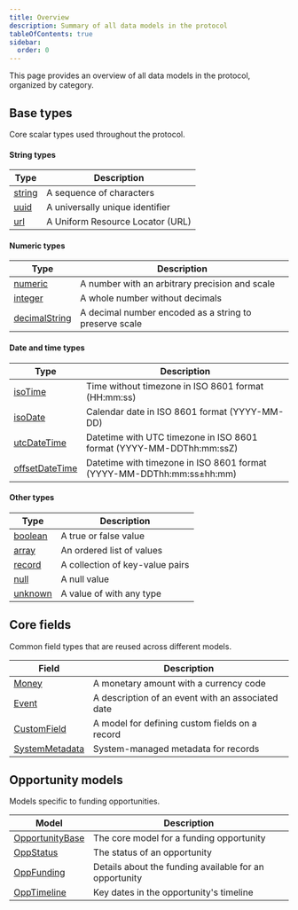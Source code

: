 ```yaml
---
title: Overview
description: Summary of all data models in the protocol
tableOfContents: true
sidebar:
  order: 0
---
```


This page provides an overview of all data models in the protocol, organized by category.

## Base types

Core scalar types used throughout the protocol.

#### String types

| Type                                                                    | Description                      |
| ----------------------------------------------------------------------- | -------------------------------- |
| [string](/simpler-grants-protocol/protocol/schemas/types/string#string) | A sequence of characters         |
| [uuid](/simpler-grants-protocol/protocol/schemas/types/string#uuid)     | A universally unique identifier  |
| [url](/simpler-grants-protocol/protocol/schemas/types/string#url)       | A Uniform Resource Locator (URL) |

#### Numeric types

| Type                                                                                   | Description                                            |
| -------------------------------------------------------------------------------------- | ------------------------------------------------------ |
| [numeric](/simpler-grants-protocol/protocol/schemas/types/numeric#numeric)             | A number with an arbitrary precision and scale         |
| [integer](/simpler-grants-protocol/protocol/schemas/types/numeric#integer)             | A whole number without decimals                        |
| [decimalString](/simpler-grants-protocol/protocol/schemas/types/numeric#decimalstring) | A decimal number encoded as a string to preserve scale |

#### Date and time types

| Type                                                                                  | Description                                                           |
| ------------------------------------------------------------------------------------- | --------------------------------------------------------------------- |
| [isoTime](/simpler-grants-protocol/protocol/schemas/types/date#isotime)               | Time without timezone in ISO 8601 format (HH:mm:ss)                   |
| [isoDate](/simpler-grants-protocol/protocol/schemas/types/date#isodate)               | Calendar date in ISO 8601 format (YYYY-MM-DD)                         |
| [utcDateTime](/simpler-grants-protocol/protocol/schemas/types/date#utcdatetime)       | Datetime with UTC timezone in ISO 8601 format (YYYY-MM-DDThh:mm:ssZ)  |
| [offsetDateTime](/simpler-grants-protocol/protocol/schemas/types/date#offsetdatetime) | Datetime with timezone in ISO 8601 format (YYYY-MM-DDThh:mm:ss±hh:mm) |

#### Other types

| Type                                                                     | Description                     |
| ------------------------------------------------------------------------ | ------------------------------- |
| [boolean](/simpler-grants-protocol/protocol/schemas/types/other#boolean) | A true or false value           |
| [array](/simpler-grants-protocol/protocol/schemas/types/other#array)     | An ordered list of values       |
| [record](/simpler-grants-protocol/protocol/schemas/types/other#record)   | A collection of key-value pairs |
| [null](/simpler-grants-protocol/protocol/schemas/types/other#null)       | A null value                    |
| [unknown](/simpler-grants-protocol/protocol/schemas/types/other#unknown) | A value of with any type        |

## Core fields

Common field types that are reused across different models.

| Field                                                                        | Description                                       |
| ---------------------------------------------------------------------------- | ------------------------------------------------- |
| [Money](/simpler-grants-protocol/protocol/schemas/fields/money)              | A monetary amount with a currency code            |
| [Event](/simpler-grants-protocol/protocol/schemas/fields/event)              | A description of an event with an associated date |
| [CustomField](/simpler-grants-protocol/protocol/schemas/fields/custom-field) | A model for defining custom fields on a record    |
| [SystemMetadata](/simpler-grants-protocol/protocol/schemas/fields/metadata)  | System-managed metadata for records               |

## Opportunity models

Models specific to funding opportunities.

| Model                                                                         | Description                                            |
| ----------------------------------------------------------------------------- | ------------------------------------------------------ |
| [OpportunityBase](/simpler-grants-protocol/protocol/schemas/opportunity/base) | The core model for a funding opportunity               |
| [OppStatus](/simpler-grants-protocol/protocol/schemas/opportunity/status)     | The status of an opportunity                           |
| [OppFunding](/simpler-grants-protocol/protocol/schemas/opportunity/funding)   | Details about the funding available for an opportunity |
| [OppTimeline](/simpler-grants-protocol/protocol/schemas/opportunity/timeline) | Key dates in the opportunity's timeline                |
